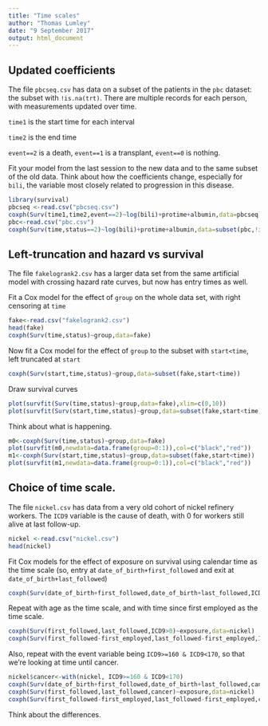 ```yaml
---
title: "Time scales"
author: "Thomas Lumley"
date: "9 September 2017"
output: html_document
---
```



## Updated coefficients

The file `pbcseq.csv` has data on a subset of the patients in the `pbc` dataset: the subset with `!is.na(trt)`. There are multiple records for each person, with measurements updated over time.

`time1` is the start time for each interval

`time2` is the end time

`event==2` is a death, `event==1` is a transplant, `event==0` is nothing.


Fit your model from the last session to the new data and to the same subset of the old data.  Think about how the coefficients change, especially for `bili`, the variable most closely related to progression in this disease.

```r
library(survival)
pbcseq <-read.csv("pbcseq.csv")
coxph(Surv(time1,time2,event==2)~log(bili)+protime+albumin,data=pbcseq)
pbc<-read.csv("pbc.csv")
coxph(Surv(time,status==2)~log(bili)+protime+albumin,data=subset(pbc,!is.na(trt)))
```

## Left-truncation and hazard vs survival

The file `fakelogrank2.csv` has a larger data set from the same artificial model with crossing hazard rate curves, but now has entry times as well.

Fit a Cox model for the effect of `group` on the whole data set, with right censoring at `time`

```r
fake<-read.csv("fakelogrank2.csv")
head(fake)
coxph(Surv(time,status)~group,data=fake)
```

Now fit a Cox model for the effect of `group`  to the subset with `start<time`, left truncated at `start`

```r
coxph(Surv(start,time,status)~group,data=subset(fake,start<time))
```


Draw survival curves

```r
plot(survfit(Surv(time,status)~group,data=fake),xlim=c(0,10))
plot(survfit(Surv(start,time,status)~group,data=subset(fake,start<time)),xlim=c(0,10))
```

Think about what is happening. 

```r
m0<-coxph(Surv(time,status)~group,data=fake)
plot(survfit(m0,newdata=data.frame(group=0:1)),col=c("black","red"))
m1<-coxph(Surv(start,time,status)~group,data=subset(fake,start<time))
plot(survfit(m1,newdata=data.frame(group=0:1)),col=c("black","red"))
```

## Choice of time scale.

The file `nickel.csv` has data from a very old cohort of nickel refinery workers. The `ICD9` variable is the cause of death, with 0 for workers still alive at last follow-up. 

```r
nickel <-read.csv("nickel.csv")
head(nickel)
```

Fit Cox models for the effect of exposure on survival using calendar time as the time scale (so, entry at `date_of_birth+first_followed` and exit at `date_of_birth+last_followed`)

```r
coxph(Surv(date_of_birth+first_followed,date_of_birth+last_followed,ICD9>0)~exposure,data=nickel)
```


Repeat with age as the time scale, and with time since first employed as the time scale. 

```r
coxph(Surv(first_followed,last_followed,ICD9>0)~exposure,data=nickel)
coxph(Surv(first_followed-first_employed,last_followed-first_employed,ICD9>0)~exposure,data=nickel)
```


Also, repeat with the event variable being `ICD9>=160 & ICD9<170`, so that we're looking at time until cancer. 

```r
nickel$cancer<-with(nickel, ICD9>=160 & ICD9<170)
coxph(Surv(date_of_birth+first_followed,date_of_birth+last_followed,cancer)~exposure,data=nickel)
coxph(Surv(first_followed,last_followed,cancer)~exposure,data=nickel)
coxph(Surv(first_followed-first_employed,last_followed-first_employed,cancer)~exposure,data=nickel)
```

Think about the differences.
